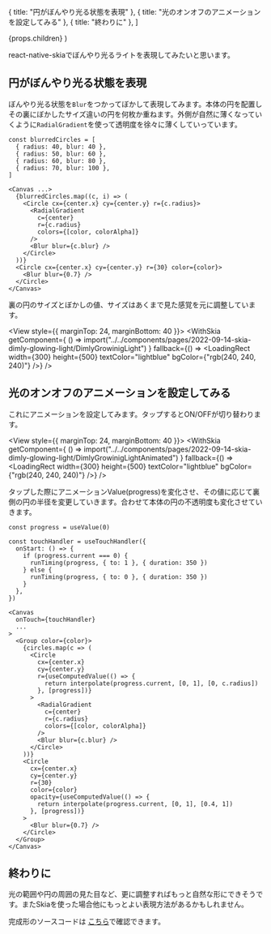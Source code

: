 


  { title: "円がぼんやり光る状態を表現" },
  { title: "光のオンオフのアニメーションを設定してみる" },
  { title: "終わりに" },
]

  <PostLayout headlines={headlines} meta={meta}>
    {props.children}
  </PostLayout>
)

react-native-skiaでぼんやり光るライトを表現してみたいと思います。


## 円がぼんやり光る状態を表現

ぼんやり光る状態を`Blur`をつかってぼかして表現してみます。本体の円を配置しその裏にぼかしたサイズ違いの円を何枚か重ねます。外側が自然に薄くなっていくように`RadialGradient`を使って透明度を徐々に薄くしていっています。

```tsx
const blurredCircles = [
  { radius: 40, blur: 40 },
  { radius: 50, blur: 60 },
  { radius: 60, blur: 80 },
  { radius: 70, blur: 100 },
]

<Canvas ...>
  {blurredCircles.map((c, i) => (
    <Circle cx={center.x} cy={center.y} r={c.radius}>
      <RadialGradient
        c={center}
        r={c.radius}
        colors={[color, colorAlpha]}
      />
      <Blur blur={c.blur} />
    </Circle>
  ))}
  <Circle cx={center.x} cy={center.y} r={30} color={color}>
    <Blur blur={0.7} />
  </Circle>
</Canvas>
```

裏の円のサイズとぼかしの値、サイズはあくまで見た感覚を元に調整しています。


<View style={{ marginTop: 24, marginBottom: 40 }}>
  <WithSkia
    getComponent={
      () => import("../../components/pages/2022-09-14-skia-dimly-glowing-light/DimlyGrowinigLight")
    }
    fallback={() => <LoadingRect width={300} height={500} textColor="lightblue" bgColor={"rgb(240, 240, 240)"} />}
  />
</View>


## 光のオンオフのアニメーションを設定してみる

これにアニメーションを設定してみます。タップするとON/OFFが切り替わります。

<View style={{ marginTop: 24, marginBottom: 40 }}>
  <WithSkia
    getComponent={
      () => import("../../components/pages/2022-09-14-skia-dimly-glowing-light/DimlyGrowinigLightAnimated")
    }
    fallback={() => <LoadingRect width={300} height={500} textColor="lightblue" bgColor={"rgb(240, 240, 240)"} />}
  />
</View>


タップした際にアニメーションValue(progress)を変化させ、その値に応じて裏側の円の半径を変更していきます。合わせて本体の円の不透明度も変化させていきます。

```tsx
const progress = useValue(0)

const touchHandler = useTouchHandler({
  onStart: () => {
    if (progress.current === 0) {
      runTiming(progress, { to: 1 }, { duration: 350 })
    } else {
      runTiming(progress, { to: 0 }, { duration: 350 })
    }
  },
})

<Canvas
  onTouch={touchHandler}
  ...
>
  <Group color={color}>
    {circles.map(c => (
      <Circle
        cx={center.x}
        cy={center.y}
        r={useComputedValue(() => {
          return interpolate(progress.current, [0, 1], [0, c.radius])
        }, [progress])}
      >
        <RadialGradient
          c={center}
          r={c.radius}
          colors={[color, colorAlpha]}
        />
        <Blur blur={c.blur} />
      </Circle>
    ))}
    <Circle
      cx={center.x}
      cy={center.y}
      r={30}
      color={color}
      opacity={useComputedValue(() => {
        return interpolate(progress.current, [0, 1], [0.4, 1])
      }, [progress])}
    >
      <Blur blur={0.7} />
    </Circle>
  </Group>
</Canvas>
```

## 終わりに

光の範囲や円の周囲の見た目など、更に調整すればもっと自然な形にできそうです。またSkiaを使った場合他にもっとよい表現方法があるかもしれません。

完成形のソースコードは
[こちら](https://github.com/gaishimo/omoidasu-tech-blog/blob/main/components/pages/2022-09-14-skia-dimly-glowing-light)で確認できます。


